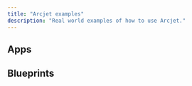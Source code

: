 ```yaml
---
title: "Arcjet examples"
description: "Real world examples of how to use Arcjet."
---
```



## Apps

<LinkCard title="NestJS" href="https://github.com/arcjet/example-nestjs" />
<LinkCard title="Next.js" href="https://github.com/arcjet/example-nextjs" />
<LinkCard
  title="Next.js + Fly.io"
  href="https://github.com/arcjet/example-nextjs-fly"
/>
<LinkCard
  title="Next.js + Prisma"
  href="https://github.com/arcjet/example-nextjs-prisma"
/>
<LinkCard
  title="Next.js Starter"
  href="https://github.com/ixartz/Next-js-Boilerplate"
/>
<LinkCard title="Next.js SaaS template" href="https://www.next-forge.com/" />
<LinkCard title="Remix" href="https://github.com/arcjet/example-remix" />
<LinkCard
  title="Remix SaaS template"
  href="https://github.com/dev-xo/remix-saas"
/>

## Blueprints

<LinkCard
  title="AI quota control"
  href="/blueprints/ai-quota-control"
  description="Use Arcjet's token bucket algorithm to control the number of AI requests."
/>
<LinkCard
  title="Cookie banner"
  href="/blueprints/cookie-banner"
  description="Use Arcjet's geolocation to determine if a cookie banner is required."
/>
<LinkCard
  title="Defining custom rules"
  href="/blueprints/defining-custom-rules"
  description="Define custom rules that plug into the Arcjet SDK."
/>
<LinkCard
  title="IP Geolocation"
  href="/blueprints/ip-geolocation"
  description="Use Arcjet's IP analysis to customize the response based on the IP location."
/>
<LinkCard
  title="Payment form protection"
  href="/blueprints/payment-form"
  description="Protect your payment form from fraudulent credit card transactions."
/>
<LinkCard
  title="Feedback form protection"
  href="/blueprints/feedback-form"
  description="Protect your feedback forms from bots and spam."
/>
<LinkCard
  title="Malicious traffic"
  href="/blueprints/malicious-traffic"
  description="How to block custom user agents and dynamic IP lists with Arcjet filters."
/>
<LinkCard
  title="Sampling traffic"
  href="/blueprints/sampling"
  description="Test Arcjet with a small percentage of your traffic."
/>
<LinkCard
  title="VPN & proxy detection"
  href="/blueprints/vpn-proxy-detection"
  description="Use Arcjet IP address analysis to detect VPNs and proxies."
/>
